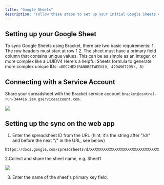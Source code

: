 ```yaml
---
title: "Google Sheets"
description: "Follow these steps to set up your initial Google Sheets connection with Bracket"
---
```


## Setting up your Google Sheet

To sync Google Sheets using Bracket, there are two basic requirements:
    1. The row headers must start at row 1
    2. The sheet must have a primary field column that contains unique values. This can be as simple as an integer, or more complex like a UUIDV4
    <Tip>Here's a helpful Sheets formula to generate more complex unique IDs: `=DEC2HEX(RANDBETWEEN(0, 4294967295), 8)`</Tip>


## Connecting with a Service Account

Share your spreadsheet with the Bracket service account `bracket@central-run-344416.iam.gserviceaccount.com`.

<Example>
    <img class="rounded-md w-6/12" src="/img/gsheets-1.png" />
</Example>

## Setting up the sync on the web app

1. Enter the spreadsheet ID from the URL (hint: it's the string after "/d/" and before the next "/" in the URL, see below)

```shell Spresheet Link Example
https://docs.google.com/spreadsheets/d/XXXXXXXXXXXXXXXXXXXXXXXXXXXXXXXXXXXXXXXXXXXX/edit#gid=0
```

2.Collect and share the sheet name, e.g. Sheet1

<Example>
    <img class="rounded-md w-full" src="/img/gsheets-2.png" />
</Example>

3. Enter the name of the sheet's primary key field. 